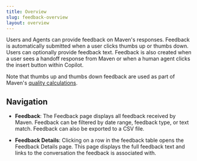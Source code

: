 ```yaml
---
title: Overview
slug: feedback-overview
layout: overview
---
```


Users and Agents can provide feedback on Maven's responses. 
Feedback is automatically submitted when a user clicks thumbs up or thumbs down. Users can optionally provide 
feedback text. Feedback is also created when a user sees a handoff response from Maven or when a human agent clicks 
the insert button within Copilot.

Note that thumbs up and thumbs down feedback are used as part of Maven's 
[quality calculations](https://mavenagi.com/glossary#quality).

## Navigation

- **Feedback**: The Feedback page displays all feedback received by Maven. Feedback can be filtered by date 
range, feedback type, or text match. Feedback can also be exported to a CSV file.

- **Feedback Details**: Clicking on a row in the feedback table opens the Feedback Details page. This page 
displays the full feedback text and links to the conversation the feedback is associated with.